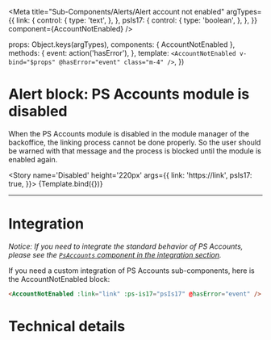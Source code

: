 

<Meta
  title="Sub-Components/Alerts/Alert account not enabled"
  argTypes={{
    link: {
      control: {
        type: 'text',
      },
    },
    psIs17: {
      control: {
        type: 'boolean',
      },
    },
  }}
  component={AccountNotEnabled} />

  props: Object.keys(argTypes),
  components: { AccountNotEnabled },
  methods: {
    event: action('hasError'),
  },
  template: `<AccountNotEnabled v-bind="$props" @hasError="event" class="m-4" />`,
})

# Alert block: PS Accounts module is disabled

When the PS Accounts module is disabled in the module manager of the backoffice, the linking process cannot
be done properly. So the user should be warned with that message and the process is blocked until the
module is enabled again.

<Story
  name='Disabled'
  height='220px'
  args={{
    link: 'https://link',
    psIs17: true,
  }}>
  {Template.bind({})}
</Story>

---
# Integration

_Notice: If you need to integrate the standard behavior of PS Accounts, please see the
[`PsAccounts` component in the integration section](?path=/docs/integration-psaccounts-panel--connected)._

If you need a custom integration of PS Accounts sub-components, here is the AccountNotEnabled block:

```html
<AccountNotEnabled :link="link" :ps-is17="psIs17" @hasError="event" />
```

# Technical details

<Description of={AccountNotEnabled} />
<Props of={AccountNotEnabled} />
